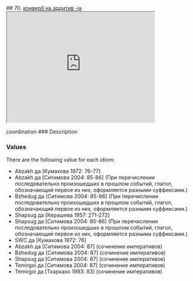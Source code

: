 ## 70. <a href =  'https://agricolamz.github.io/The_Circassian_Isoglosses_Database/70.html'>конверб на аддитив -jə</a><div class='box'><iframe src='https://agricolamz.github.io/The_Circassian_Isoglosses_Database/70.html' width = '400px' height = '300px'></iframe></div>coordination
### Description



### Values
There are the following value for each idiom:

* Abzakh  да [Кумахова 1972: 76-77] 
* Abzakh  да [Ситимова 2004: 85-86] (При перечислении последовательно произошедших в прошлом событий, глагол, обозначающий первое из них, оформляется разными суффиксами.)
* Bzhedug  да [Ситимова 2004: 85-86] (При перечислении последовательно произошедших в прошлом событий, глагол, обозначающий первое из них, оформляется разными суффиксами.)
* Shapsug  да [Керашева 1957: 271-272] 
* Shapsug  да [Ситимова 2004: 85-86] (При перечислении последовательно произошедших в прошлом событий, глагол, обозначающий первое из них, оформляется разными суффиксами.)
* SWC  да [Кумахова 1972: 76] 
* Abzakh  да [Ситимова 2004: 87] (сочинение императивов)
* Bzhedug  да [Ситимова 2004: 87] (сочинение императивов)
* Shapsug  да [Ситимова 2004: 87] (сочинение императивов)
* Temirgoi  да [Ситимова 2004: 87] (сочинение императивов)
* Temirgoi  да [Тхаркахо 1993: 83] (сочинение императивов)

